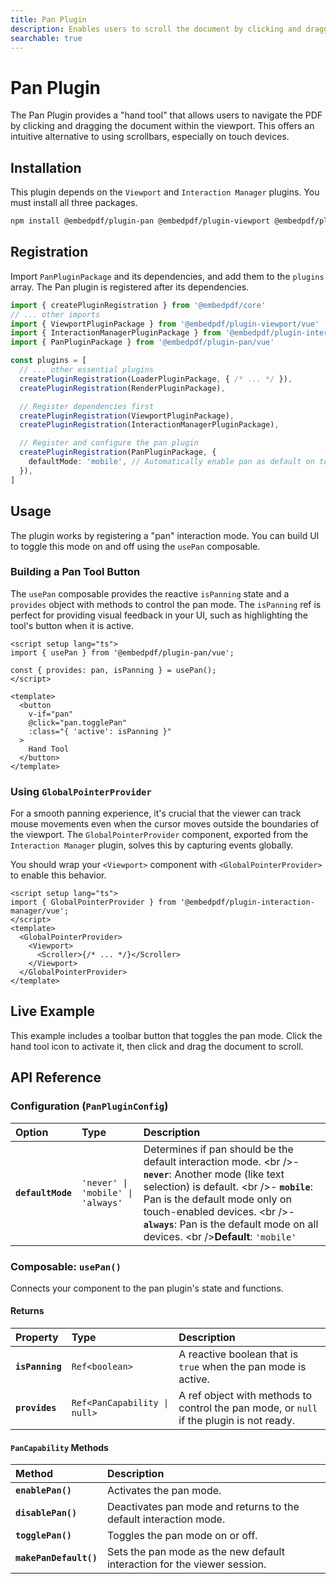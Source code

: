 ```yaml
---
title: Pan Plugin
description: Enables users to scroll the document by clicking and dragging with a hand tool in Vue.
searchable: true
---
```


# Pan Plugin

The Pan Plugin provides a "hand tool" that allows users to navigate the PDF by clicking and dragging the document within the viewport. This offers an intuitive alternative to using scrollbars, especially on touch devices.

## Installation

This plugin depends on the `Viewport` and `Interaction Manager` plugins. You must install all three packages.

```sh npm2yarn
npm install @embedpdf/plugin-pan @embedpdf/plugin-viewport @embedpdf/plugin-interaction-manager
````

## Registration

Import `PanPluginPackage` and its dependencies, and add them to the `plugins` array. The Pan plugin is registered after its dependencies.

```typescript {5, 14, 17-19}
import { createPluginRegistration } from '@embedpdf/core'
// ... other imports
import { ViewportPluginPackage } from '@embedpdf/plugin-viewport/vue'
import { InteractionManagerPluginPackage } from '@embedpdf/plugin-interaction-manager/vue'
import { PanPluginPackage } from '@embedpdf/plugin-pan/vue'

const plugins = [
  // ... other essential plugins
  createPluginRegistration(LoaderPluginPackage, { /* ... */ }),
  createPluginRegistration(RenderPluginPackage),

  // Register dependencies first
  createPluginRegistration(ViewportPluginPackage),
  createPluginRegistration(InteractionManagerPluginPackage),

  // Register and configure the pan plugin
  createPluginRegistration(PanPluginPackage, {
    defaultMode: 'mobile', // Automatically enable pan as default on touch devices
  }),
]
```

## Usage

The plugin works by registering a "pan" interaction mode. You can build UI to toggle this mode on and off using the `usePan` composable.

### Building a Pan Tool Button

The `usePan` composable provides the reactive `isPanning` state and a `provides` object with methods to control the pan mode. The `isPanning` ref is perfect for providing visual feedback in your UI, such as highlighting the tool's button when it is active.

```vue
<script setup lang="ts">
import { usePan } from '@embedpdf/plugin-pan/vue';

const { provides: pan, isPanning } = usePan();
</script>

<template>
  <button
    v-if="pan"
    @click="pan.togglePan"
    :class="{ 'active': isPanning }"
  >
    Hand Tool
  </button>
</template>
```

### Using `GlobalPointerProvider`

For a smooth panning experience, it's crucial that the viewer can track mouse movements even when the cursor moves outside the boundaries of the viewport. The `GlobalPointerProvider` component, exported from the `Interaction Manager` plugin, solves this by capturing events globally.

You should wrap your `<Viewport>` component with `<GlobalPointerProvider>` to enable this behavior.

```vue {2, 5, 9}
<script setup lang="ts">
import { GlobalPointerProvider } from '@embedpdf/plugin-interaction-manager/vue';
</script>
<template>
  <GlobalPointerProvider>
    <Viewport>
      <Scroller>{/* ... */}</Scroller>
    </Viewport>
  </GlobalPointerProvider>
</template>
```

## Live Example

This example includes a toolbar button that toggles the pan mode. Click the hand tool icon to activate it, then click and drag the document to scroll.


<PanExample />

## API Reference

### Configuration (`PanPluginConfig`)

| Option | Type | Description |
| :--- | :--- | :--- |
| **`defaultMode`** | `'never' \| 'mobile' \| 'always'` | Determines if pan should be the default interaction mode. \<br /\>- **`never`**: Another mode (like text selection) is default. \<br /\>- **`mobile`**: Pan is the default mode only on touch-enabled devices. \<br /\>- **`always`**: Pan is the default mode on all devices. \<br /\>**Default**: `'mobile'` |

### Composable: `usePan()`

Connects your component to the pan plugin's state and functions.

#### Returns

| Property | Type | Description |
| :--- | :--- | :--- |
| **`isPanning`** | `Ref<boolean>` | A reactive boolean that is `true` when the pan mode is active. |
| **`provides`** | `Ref<PanCapability \| null>` | A ref object with methods to control the pan mode, or `null` if the plugin is not ready. |

#### `PanCapability` Methods

| Method | Description |
| :--- | :--- |
| **`enablePan()`** | Activates the pan mode. |
| **`disablePan()`** | Deactivates pan mode and returns to the default interaction mode. |
| **`togglePan()`** | Toggles the pan mode on or off. |
| **`makePanDefault()`** | Sets the pan mode as the new default interaction for the viewer session. |